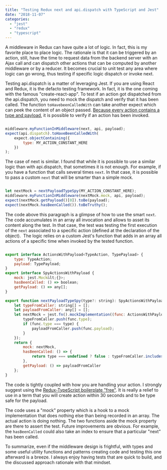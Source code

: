 ```yaml
---
title: "Testing Redux next and api.dispatch with TypeScript and Jest"
date: "2018-11-07"
categories: 
  - "jest"
  - "redux"
  - "typescript"
---
```


A middleware in Redux can have quite a lot of logic. In fact, this is my favorite place to place logic. The rationale is that it can be triggered by an action, still, have the time to request data from the backend server with an Ajax call and can dispatch other actions that can be computed by another middleware or by a reducer. It becomes crucial to unit test any area where logic can go wrong, thus testing if specific logic dispatch or invoke next.

Testing api.dispatch is a matter of leveraging Jest. If you are using React and Redux, it is the defacto testing framework. In fact, it is the one coming with the famous "create-react-app". To test if an action got dispatched from the api.dispatch, you need to mock the dispatch and verify that it has been called. The function `toHavebeenCalledWith` can take another expect which can peek the content of an object passed. [Because every action contains a type and payload](https://patrickdesjardins.com/blog/reducing-boilerplate-of-redux-with-typescript), it is possible to verify if an action has been invoked.

```javascript

middleware.myFunctionInMiddleware(next, api, payload);
expect(api.dispatch).toHaveBeenCalledWith(
    expect.objectContaining({
        type: MY_ACTION_CONSTANT_HERE
    })
);


```

The case of next is similar. I found that while it is possible to use a similar logic than with api.dispatch, that sometimes it is not enough. For example, if you have a function that calls several times `next`. In that case, it is possible to pass a custom `next` that will be smarter than a simple mock.


```javascript

let nextMock = nextPayloadTypeSpy(MY_ACTION_CONSTANT_HERE);
middleware.myFunctionInMiddleware(nextMock.mock, api, payload);
expect(nextMock.getPayload()[0]).toBe(payload);
expect(nextMock.hasBeenCalled()).toBeTruthy();
```

The code above this paragraph is a glimpse of how to use the smart `next`. The code accumulates in an array all invocation and allows to asset its content along the test. In that case, the test was testing the first execution of the `next` associated to a specific action (defined at the declaration of the object).  The logic relies on a custom Jest's function that adds in an array all actions of a specific time when invoked by the tested function.


```javascript

export interface ActionsWithPayload<TypeAction, TypePayload> {
    type: TypeAction;
    payload: TypePayload;
}
export interface SpyActionsWithPayload {
    mock: jest.Mock&lt;{}>;
    hasBeenCalled: () => boolean;
    getPayload: () => any[];
}

export function nextPayloadTypeSpy(type?: string): SpyActionsWithPayload {
    let typeFromCaller: string[] = [];
    let payloadFromCaller: any[] = [];
    let nextMock = jest.fn().mockImplementation((func: ActionsWithPayload<any, string>) => {
        typeFromCaller.push(func.type);
        if (func.type === type) {
            payloadFromCaller.push(func.payload);
        }
    });
    return {
        mock: nextMock,
        hasBeenCalled: () => {
            return type === undefined ? false : typeFromCaller.includes(type);
        },
        getPayload: () => payloadFromCaller
    };
}

```

The code is tightly coupled with how you are handling your action. I strongly suggest using the [Redux-TypeScript boilerplate "free"](https://patrickdesjardins.com/blog/reducing-boilerplate-of-redux-with-typescript). It is really a relief to use in a term that you will create action within 30 seconds and to be type safe for the payload.

The code uses a "mock" property which is a hook to a mock implementation that does nothing else than being recorded in an array. The actual action is doing nothing. The two functions aside the mock property are there to assert the test. Future improvements are obvious. For example, the `hasBeenCalled` could also take an index to ensure that a particular "next" has been called.

To summarize, even if the middleware design is frightful, with types and some useful utility functions and patterns creating code and testing this one afterward is a breeze. I always enjoy having tests that are quick to build, and the discussed approach rationale with that mindset.
